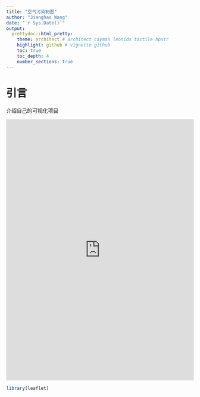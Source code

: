 ```yaml
---
title: "空气污染制图"
author: "Jianghao Wang"
date: "`r Sys.Date()`"
output:
  prettydoc::html_pretty:
    theme: architect # architect cayman leonids tactile hpstr
    highlight: github # vignette github
    toc: true
    toc_depth: 4
    number_sections: true
---
```


# 引言
介绍自己的可视化项目

<iframe width='100%' height='700px' frameBorder='0' src='https://cher-lee.github.io/lidongxue/heatmap/'></iframe>

```r
library(leaflet)


```